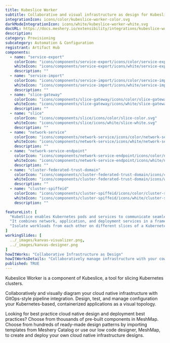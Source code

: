 ```yaml
---
title: Kubeslice Worker
subtitle: Collaborative and visual infrastructure as design for Kubeslice Worker
integrationIcon: icons/color/kubeslice-worker-color.svg
darkModeIntegrationIcon: icons/white/kubeslice-worker-white.svg
docURL: https://docs.meshery.io/extensibility/integrations/kubeslice-worker
description: 
category: Provisioning
subcategory: Automation & Configuration
registrant: Artifact Hub
components:
  - name: "service-export"
    colorIcon: "icons/components/service-export/icons/color/service-export-color.svg"
    whiteIcon: "icons/components/service-export/icons/white/service-export-white.svg"
    description: ""
  - name: "service-import"
    colorIcon: "icons/components/service-import/icons/color/service-import-color.svg"
    whiteIcon: "icons/components/service-import/icons/white/service-import-white.svg"
    description: ""
  - name: "slice-gateway"
    colorIcon: "icons/components/slice-gateway/icons/color/slice-gateway-color.svg"
    whiteIcon: "icons/components/slice-gateway/icons/white/slice-gateway-white.svg"
    description: ""
  - name: "slice"
    colorIcon: "icons/components/slice/icons/color/slice-color.svg"
    whiteIcon: "icons/components/slice/icons/white/slice-white.svg"
    description: ""
  - name: "network-service"
    colorIcon: "icons/components/network-service/icons/color/network-service-color.svg"
    whiteIcon: "icons/components/network-service/icons/white/network-service-white.svg"
    description: ""
  - name: "network-service-endpoint"
    colorIcon: "icons/components/network-service-endpoint/icons/color/network-service-endpoint-color.svg"
    whiteIcon: "icons/components/network-service-endpoint/icons/white/network-service-endpoint-white.svg"
    description: ""
  - name: "cluster-federated-trust-domain"
    colorIcon: "icons/components/cluster-federated-trust-domain/icons/color/cluster-federated-trust-domain-color.svg"
    whiteIcon: "icons/components/cluster-federated-trust-domain/icons/white/cluster-federated-trust-domain-white.svg"
    description: ""
  - name: "cluster-spiffeid"
    colorIcon: "icons/components/cluster-spiffeid/icons/color/cluster-spiffeid-color.svg"
    whiteIcon: "icons/components/cluster-spiffeid/icons/white/cluster-spiffeid-white.svg"
    description: ""

featureList: [
  "KubeSlice enables Kubernetes pods and services to communicate seamlessly across clusters, clouds, edges, and data centers by creating logical application boundaries known as Slices.",
  "It combines network, application, and deployment services in a framework to accelerate application deployment in a multi-cluster, multi-tenant environment.",
  "Isolate workloads from each other on different slices of a Kubernetes cluster"
]
workingSlides: [
  ../_images/kanvas-visualizer.png,
  ../_images/kanvas-designer.png
]
howItWorks: "Collaborative Infrastructure as Design"
howItWorksDetails: "Collaboratively manage infrastructure with your coworkers synchronously sharing the same designs."
published: TRUE
---
```

<p>
Kubeslice Worker is a component of Kubeslice, a tool for slicing Kubernetes clusters.
</p>
<p>
    Collaboratively and visually diagram your cloud native infrastructure with GitOps-style pipeline integration. Design, test, and manage configuration your Kubernetes-based, containerized applications as a visual topology.
</p>
<p>
    Looking for best practice cloud native design and deployment best practices? Choose from thousands of pre-built components in MeshMap. Choose from hundreds of ready-made design patterns by importing templates from Meshery Catalog or use our low code designer, MeshMap, to create and deploy your own cloud native infrastructure designs.
</p>

